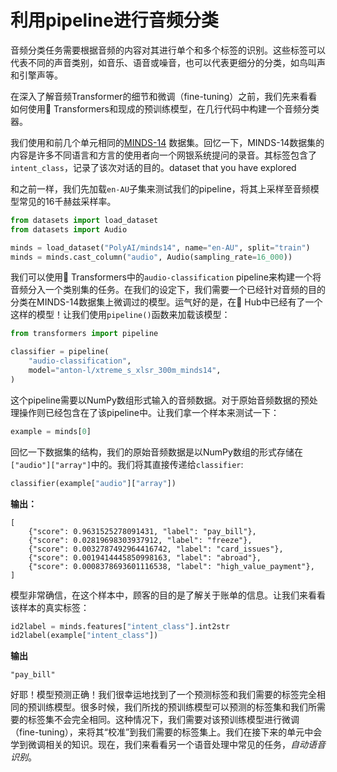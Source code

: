 # 利用pipeline进行音频分类

音频分类任务需要根据音频的内容对其进行单个和多个标签的识别。这些标签可以代表不同的声音类别，如音乐、语音或噪音，也可以代表更细分的分类，如鸟叫声和引擎声等。

在深入了解音频Transformer的细节和微调（fine-tuning）之前，我们先来看看如何使用🤗 Transformers和现成的预训练模型，在几行代码中构建一个音频分类器。

我们使用和前几个单元相同的[MINDS-14](https://huggingface.co/datasets/PolyAI/minds14) 数据集。回忆一下，MINDS-14数据集的内容是许多不同语言和方言的使用者向一个网银系统提问的录音。其标签包含了`intent_class`，记录了该次对话的目的。dataset that you have explored

和之前一样，我们先加载`en-AU`子集来测试我们的pipeline，将其上采样至音频模型常见的16千赫兹采样率。

```py
from datasets import load_dataset
from datasets import Audio

minds = load_dataset("PolyAI/minds14", name="en-AU", split="train")
minds = minds.cast_column("audio", Audio(sampling_rate=16_000))
```

我们可以使用🤗 Transformers中的`audio-classification` pipeline来构建一个将音频分入一个类别集的任务。在我们的设定下，我们需要一个已经针对音频的目的分类在MINDS-14数据集上微调过的模型。运气好的是，在🤗 Hub中已经有了一个这样的模型！让我们使用`pipeline()`函数来加载该模型：

```py
from transformers import pipeline

classifier = pipeline(
    "audio-classification",
    model="anton-l/xtreme_s_xlsr_300m_minds14",
)
```

这个pipeline需要以NumPy数组形式输入的音频数据。对于原始音频数据的预处理操作则已经包含在了该pipeline中。让我们拿一个样本来测试一下：

```py
example = minds[0]
```

回忆一下数据集的结构，我们的原始音频数据是以NumPy数组的形式存储在`["audio"]["array"]`中的。我们将其直接传递给`classifier`:

```py
classifier(example["audio"]["array"])
```

**输出：**
```out
[
    {"score": 0.9631525278091431, "label": "pay_bill"},
    {"score": 0.02819698303937912, "label": "freeze"},
    {"score": 0.0032787492964416742, "label": "card_issues"},
    {"score": 0.0019414445850998163, "label": "abroad"},
    {"score": 0.0008378693601116538, "label": "high_value_payment"},
]
```

模型非常确信，在这个样本中，顾客的目的是了解关于账单的信息。让我们来看看该样本的真实标签：

```py
id2label = minds.features["intent_class"].int2str
id2label(example["intent_class"])
```

**输出**
```out
"pay_bill"
```

好耶！模型预测正确！我们很幸运地找到了一个预测标签和我们需要的标签完全相同的预训练模型。很多时候，我们所找的预训练模型可以预测的标签集和我们所需要的标签集不会完全相同。这种情况下，我们需要对该预训练模型进行微调（fine-tuning），来将其“校准”到我们需要的标签集上。我们在接下来的单元中会学到微调相关的知识。现在，我们来看看另一个语音处理中常见的任务，_自动语音识别_。